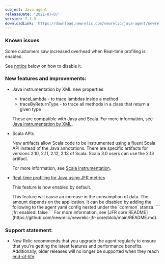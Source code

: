 ```yaml
---
subject: Java agent
releaseDate: '2021-07-07'
version: 7.1.0
downloadLink: 'https://download.newrelic.com/newrelic/java-agent/newrelic-agent/7.1.0/'
---
```


### Known issues

Some customers saw increased overhead when Real-time profiling is enabled.

See [notice](#disabling-jfr) below on how to disable it.


### New features and improvements:

* Java instrumentation by XML new properties:
  * traceLambda - to trace lambdas inside a method
  * traceByReturnType - to trace all methods in a class that return a given type

  These are compatible with Java and Scala. For more information, see
  [Java instrumentation by XML](/docs/agents/java-agent/custom-instrumentation/java-instrumentation-xml/).


* Scala APIs

  New artifacts allow Scala code to be instrumented using a fluent Scala API
  instead of the Java annotations. There are specific artifacts for versions
  2.10, 2.11, 2.12, 2.13 of Scala. Scala 3.0 users can use the 2.13 artifact.

  For more information, see [Scala instrumentation](/docs/agents/java-agent/frameworks/scala-installation-java/).


* [Real-time profiling for Java using JFR metrics](/docs/agents/java-agent/features/real-time-profiling-java-using-jfr-metrics/)

  This feature is now enabled by default.

    <Callout variant="important">
      This feature will cause an increase in the consumption of data.
      The amount depends on the application. <span id="disabling-jfr">It can be disabled by adding the
      following to the agent yaml config nested under the `common` stanza:</span>
    ```
      jfr:
        enabled: false
    ```
    </Callout>
  For more information, see
  [JFR core README](https://github.com/newrelic/newrelic-jfr-core/blob/main/README.md).


### Support statement:
* New Relic recommends that you upgrade the agent regularly to ensure that you're getting the latest features and
  performance benefits. Additionally, older releases will no longer be supported when they reach
  [end-of-life](/docs/using-new-relic/cross-product-functions/install-configure/notification-changes-new-relic-saas-features-distributed-software/).

